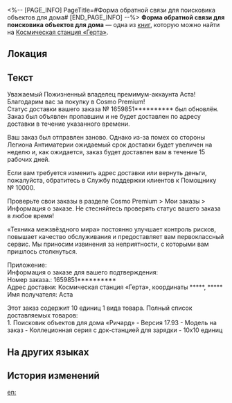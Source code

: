 <%-- [PAGE_INFO]
PageTitle=#Форма обратной связи для поисковика объектов для дома#
[END_PAGE_INFO] --%>
{{Дополнить}}
{{Книга Инфобокс
|id           = 131
|Название     = 
|Изображение  = Электронная почта с КСГ.png
|Мир          = Космическая станция «Герта»
|Томов        = 1
|Автор        = <!--нужно добавить-->
|Описание     = Постпродажная форма обратной связи, отправленная Асте производителем поисковика объектов для дома. Она каким-то образом попала не в те руки.
|Том1         = {{tx}}
|Источник1    = {{tx|Отсутствует источник}}
|Персонажи    = 
|Фракции      = 
}}
'''Форма обратной связи для поисковика объектов для дома''' — одна из [[Книги|книг]], которую можно найти на [[Космическая станция «Герта»]].

==Локация==
{{Отметка карты|<!--название карты-->|<!--id отметки-->}}

==Текст==
Уважаемый Пожизненный владелец премимум-аккаунта Аста!<br />
Благодарим вас за покупку в Cosmo Premium!<br />
Статус доставки вашего заказа №&nbsp;1659851********** был обновлён. Заказ был объявлен пропавшим и не будет доставлен по адресу доставки в течение указанного времени.

Ваш заказ был отправлен заново. Однако из-за помех со стороны Легиона Антиматерии ожидаемый срок доставки будет увеличен на неделю и, как ожидается, заказ будет доставлен вам в течение 15 рабочих дней.

Если вам требуется изменить адрес доставки или вернуть деньги, пожалуйста, обратитесь в Службу поддержки клиентов к Помощнику №&nbsp;10000.

Проверьте свои заказы в разделе Cosmo Premium > Мои заказы > Информация о заказе. Не стесняйтесь проверять статус вашего заказа в любое время!

«Техника межзвёздного мира» постоянно улучшает контроль рисков, повышает качество обслуживания и предоставляет вам первоклассный сервис. Мы приносим извинения за неприятности, с которыми вам пришлось столкнуться.

Приложение:<br />
Информация о заказе для вашего подтверждения:<br />
Номер заказа.: 1659851**********<br />
Адрес доставки: Космическая станция «Герта», координаты *****, *****<br />
Имя получателя: Аста

Этот заказ содержит 10 единиц 1 вида товара. Полный список доставляемых товаров:<br />
1. Поисковик объектов для дома «Ричард» - Версия 17.93 - Модель на заказ - Коллеционная серия с док-станцией для зарядки - 10x10 единиц

==На других языках==
{{На других языках
|en   = "Home-Use Object Finder" After-Sales Feedback Form
|zhs  = 「家用寻物仪」售后回复函
|zht  = 「家用尋物儀」售後回函
|ja   = 「ホーム用探索器」アフターセールスの返信
|ko   = 「가정용 탐지기」 A/S 신청서
|es   = Formulario de comentarios posventa del buscador doméstico de objetos
|fr   = Questionnaire de satisfaction client à propos du détecteur d'objets à usage domestique
|ru   = Форма обратной связи для поисковика объектов для дома
|th   = แบบฟอร์มคำติชมหลังการขาย "อุปกรณ์หาของใช้ในบ้าน"
|vi   = Thư Phản Hồi Sau Khi Bán "Máy Tìm Đồ Gia Dụng"
|de   = „Objektfinder für den Hausgebrauch“ – Feedbackformular nach dem Verkauf
|id   = Formulir Umpan Balik Purna Jual "Home-Use Object Finder"
|pt   = Formulário de Avaliação Pós-Venda do "Localizador de Objetos Doméstico"
}}

==История изменений==
{{История изменений|3.5}}

[[en:]]